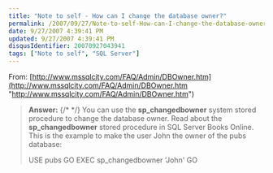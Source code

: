 ```yaml
---
title: "Note to self - How can I change the database owner?"
permalink: /2007/09/27/Note-to-self-How-can-I-change-the-database-owner/
date: 9/27/2007 4:39:41 PM
updated: 9/27/2007 4:39:41 PM
disqusIdentifier: 20070927043941
tags: ["Note to self", "SQL Server"]
---
```

From: [http://www.mssqlcity.com/FAQ/Admin/DBOwner.htm](http://www.mssqlcity.com/FAQ/Admin/DBOwner.htm "http://www.mssqlcity.com/FAQ/Admin/DBOwner.htm")

> **Answer:**
{/* <!-- more --> */}
> You can use the **sp_changedbowner** system stored procedure to change the database owner.
> Read about the **sp_changedbowner** stored procedure in SQL Server Books Online.
> This is the example to make the user John the owner of the pubs database:
> 
> USE pubs
GO
EXEC sp_changedbowner 'John'
GO
